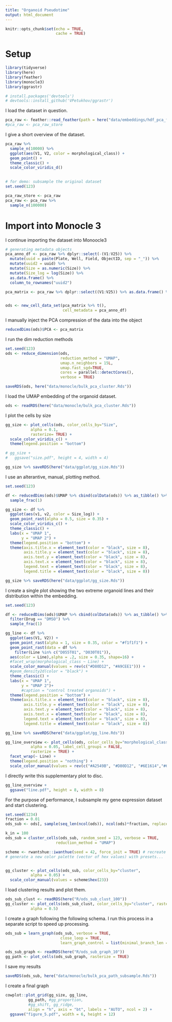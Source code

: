 ```yaml
---
title: "Organoid Pseudotime"
output: html_document
---
```


```r
knitr::opts_chunk$set(echo = TRUE,
                      cache = TRUE)
```

# Setup

```r
library(tidyverse)
library(here)
library(feather)
library(monocle3)
library(ggrastr)

# install.packages('devtools')
# devtools::install_github('VPetukhov/ggrastr')
```

I load the dataset in question. 

```r
pca_raw <- feather::read_feather(path = here("data/embeddings/hdf_pca_feather"))
#pca_raw <- pca_raw_store
```

I give a short overview of the dataset. 

```r
pca_raw %>% 
  sample_n(10000) %>%
  ggplot(aes(V1, V2, color = morphological_class)) + 
  geom_point() + 
  theme_classic() + 
  scale_color_viridis_d()
  
```


```r
# for demo: subsample the original dataset
set.seed(123)

pca_raw_store <- pca_raw
pca_raw <- pca_raw %>% 
  sample_n(100000)
```


# Import into Monocle 3

I continue importing the dataset into Monoocle3 

```r
# generating metadata objects
pca_anno_df <- pca_raw %>% dplyr::select(-(V1:V25)) %>% 
  mutate(uuid = paste(Plate, Well, Field, ObjectID, sep = "_")) %>% 
  mutate(uuid2 = uuid) %>% 
  mutate(Size = as.numeric(Size)) %>%
  mutate(Size_log = log(Size)) %>%
  as.data.frame() %>% 
  column_to_rownames("uuid2")

pca_matrix <- pca_raw %>% dplyr::select((V1:V25)) %>% as.data.frame() %>% magrittr::set_rownames(pca_anno_df$uuid) %>% magrittr::set_colnames(c(paste0("PC", c(1:25)))) %>% as.matrix()


ods <- new_cell_data_set(pca_matrix %>% t(),
                         cell_metadata = pca_anno_df)
```

I manually inject the PCA compression of the data into the object

```r
reducedDims(ods)$PCA <- pca_matrix
```

I run the dim reduction methods

```r
set.seed(123)
ods <- reduce_dimension(ods,
                        reduction_method = "UMAP",
                        umap.n_neighbors = 15L,
                        umap.fast_sgd=TRUE, 
                        cores = parallel::detectCores(),
                        verbose = TRUE)

saveRDS(ods, here("data/monocle/bulk_pca_cluster.Rds"))
```

I load the UMAP embedding of the organoid dataset. 

```r
ods <- readRDS(here("data/monocle/bulk_pca_cluster.Rds"))
```


I plot the cells by size

```r
gg_size <- plot_cells(ods, color_cells_by="Size", 
           alpha = 0.1,
           rasterize= TRUE) + 
  scale_color_viridis_c() + 
  theme(legend.position = "bottom")

# gg_size + 
#   ggsave("size.pdf", height = 4, width = 4)

gg_size %>% saveRDS(here("data/ggplot/gg_size.Rds"))
```

I use an alterantive, manual, plotting method. 

```r
set.seed(123)

df <- reducedDims(ods)$UMAP %>% cbind(colData(ods)) %>% as_tibble() %>%
  sample_frac(1)

gg_size <- df %>%
  ggplot(aes(v1, v2, color = Size_log)) + 
  geom_point_rast(alpha = 0.5, size = 0.35) + 
  scale_color_viridis_c() +
  theme_classic() +
  labs(x = "UMAP 1",
       y = "UMAP 2") + 
  theme(legend.position = "bottom") +
  theme(axis.title.x = element_text(color = "black", size = 8),
        axis.title.y = element_text(color = "black", size = 8),
        axis.text.y = element_text(color = "black", size = 8),
        axis.text.x = element_text(color = "black", size = 8),
        legend.text = element_text(color = "black", size = 8),
        legend.title = element_text(color = "black", size = 8))

gg_size %>% saveRDS(here("data/ggplot/gg_size.Rds"))
```


I create a single plot showing the two extreme organoid lines and their distribution within the embedding. 

```r
set.seed(123)

df <- reducedDims(ods)$UMAP %>% cbind(colData(ods)) %>% as_tibble() %>%
  filter(Drug == "DMSO") %>% 
  sample_frac(1)

gg_line <- df %>%
  ggplot(aes(V1, V2)) + 
  geom_point_rast(alpha = 1, size = 0.35, color = "#f1f1f1") + 
  geom_point_rast(data = df %>%
    filter(Line %in% c("D055T01", "D030T01")),
  aes(color = Line),alpha = .2, size = 0.35, shape=16) + 
  #facet_wrap(morphological_class ~ Line) + 
  scale_color_manual(values = rev(c("#D80D12", "#A9CEE1"))) + 
  #geom_density2d(color = "black") + 
  theme_classic() +
  labs(x = "UMAP 1",
       y = "UMAP 2")+
       #caption = "control treated organoids") + 
  theme(legend.position = "bottom") +
  theme(axis.title.x = element_text(color = "black", size = 8),
        axis.title.y = element_text(color = "black", size = 8),
        axis.text.y = element_text(color = "black", size = 8),
        axis.text.x = element_text(color = "black", size = 8),
        legend.text = element_text(color = "black", size = 8),
        legend.title = element_text(color = "black", size = 8))

gg_line %>% saveRDS(here("data/ggplot/gg_line.Rds"))
```



```r
gg_line_overview <- plot_cells(ods, color_cells_by="morphological_class",
           alpha = 0.05, label_cell_groups = FALSE,
           rasterize = TRUE) + 
  facet_wrap(~ Line) + 
  theme(legend.position = "nothing") + 
  scale_color_manual(values = rev(c("#A2549B", "#D80D12", "#6E1614","#69B563", "#A9CEE1","#1E3B87"))) 
```

I directly write this supplementary plot to disc. 

```r
gg_line_overview + 
  ggsave("line.pdf", height = 8, width = 8)
```


For the purpose of performance, I subsample my gene expression dataset and start clustering.

```r
set.seed(1234)
fraction = 0.01
ods_sub <- ods[, sample(seq_len(ncol(ods)), ncol(ods)*fraction, replace = FALSE)]

k_in = 100
ods_sub = cluster_cells(ods_sub, random_seed = 123, verbose = TRUE, 
                      reduction_method = "UMAP")
```

```r
scheme <- rwantshue::iwanthue(seed = 42, force_init = TRUE) # recreate with a seed
# generate a new color palette (vector of hex values) with presets...


gg_cluster <- plot_cells(ods_sub, color_cells_by="cluster",
           alpha = 0.05) + 
  scale_color_manual(values = scheme$hex(23))
```

I load clustering results and plot them. 

```r
ods_sub_clust <- readRDS(here("R/ods_sub_clust_100"))
gg_cluster <- plot_cells(ods_sub_clust, color_cells_by="cluster", rasterize = TRUE,
           alpha = 0.5)
```

I create a graph following the following schema. I run this process in a separate script to speed up processing.

```r
ods_sub = learn_graph(ods_sub, verbose = TRUE, 
                        close_loop = TRUE, 
                        learn_graph_control = list(minimal_branch_len = 100))
```


```r
ods_sub_graph <- readRDS(here("R/ods_sub_graph_10"))
gg_path <- plot_cells(ods_sub_graph, rasterize = TRUE)
```


I save my results 

```r
saveRDS(ods_sub, here("data/monocle/bulk_pca_path_subsample.Rds"))
```

I create a final graph

```r


cowplot::plot_grid(gg_size, gg_line, 
          gg_path, #gg_proportion,
          #gg_shift, gg_ridge, 
          align = "h", axis = "bt", labels = "AUTO", ncol = 2) + 
  ggsave("figure_5.pdf", width = 6, height = 12)
```


